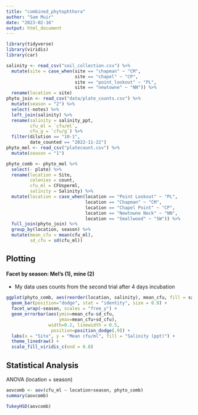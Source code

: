 ```yaml
---
title: "combined_phytophthora"
author: "Sam Muir"
date: "2023-02-16"
output: html_document
---
```


```r
library(tidyverse)
library(viridis)
library(car)
```

```r
salinity <- read_csv("soil_collection.csv") %>%
  mutate(site = case_when(site == "chapman" ~ "CM",
                          site == "chapel" ~ "CP",
                          site == "point_lookout" ~ "PL",
                          site == "newtowne" ~ "NN")) %>%
  rename(location = site)
phyto_join <- read_csv("data/plate_counts.csv") %>%
  mutate(season = "2") %>%
  select(-notes) %>%
  left_join(salinity) %>%
  rename(salinity = salinity_ppt,
         cfu_ml = `cfu/ml`,
         cfu_g = `cfu/g`) %>%
  filter(dilution == "10-1",
         date_counted == "2022-11-22")
phyto_mel <- read_csv("platecount.csv") %>%
  mutate(season = "1")
```

```r
phyto_comb <- phyto_mel %>%
  select(- plate) %>%
  rename(location = Site,
         colonies = count,
         cfu_ml = CFUsperml,
         salinity = Salinity) %>%
  mutate(location = case_when(location == "Point Lookout" ~ "PL",
                              location == "Chapman" ~ "CM",
                              location == "Chapel Point" ~ "CP",
                              location == "Newtowne Neck" ~ "NN",
                              location == "Smallwood" ~ "SW")) %>%
  full_join(phyto_join) %>%
  group_by(location, season) %>%
  mutate(mean_cfu = mean(cfu_ml),
         sd_cfu = sd(cfu_ml))
```

## Plotting 
#### Facet by season: Mel's (1), mine (2)    
- My data uses counts from the second trial after 4 days incubation
```r
ggplot(phyto_comb, aes(reorder(location, salinity), mean_cfu, fill = salinity)) +
  geom_bar(position="dodge", stat = "identity", size = 0.8) +
  facet_wrap(~season, scales = "free_y") +
  geom_errorbar(aes(ymin=mean_cfu-sd_cfu, 
                    ymax=mean_cfu+sd_cfu), 
                width=0.2, linewidth = 0.5,
                 position=position_dodge(.9)) +
  labs(x = "Site", y = "Mean cfu/ml", fill = "Salinity (ppt)") +
  theme_linedraw() +
  scale_fill_viridis_c(end = 0.8)
```

## Statistical Analysis
ANOVA (location + season)
```r
aovcomb <- aov(cfu_ml ~ location+season, phyto_comb)
summary(aovcomb)
```

```r
TukeyHSD(aovcomb)
```


